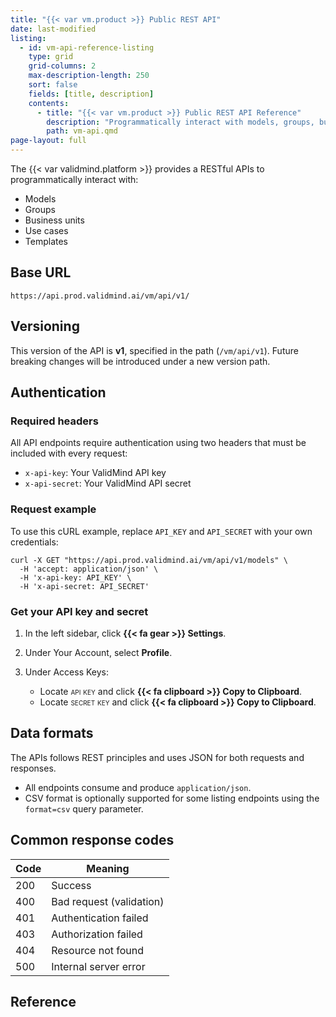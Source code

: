 ```yaml
---
title: "{{< var vm.product >}} Public REST API"
date: last-modified
listing:
  - id: vm-api-reference-listing
    type: grid
    grid-columns: 2
    max-description-length: 250
    sort: false
    fields: [title, description]
    contents:
      - title: "{{< var vm.product >}} Public REST API Reference"
        description: "Programmatically interact with models, groups, business units, use cases, and templates."
        path: vm-api.qmd
page-layout: full
---
```


The {{< var validmind.platform >}} provides a RESTful APIs to programmatically interact with:

- Models
- Groups
- Business units
- Use cases
- Templates

## Base URL

```
https://api.prod.validmind.ai/vm/api/v1/
```

## Versioning

This version of the API is **v1**, specified in the path (`/vm/api/v1`). Future breaking changes will be introduced under a new version path.

## Authentication

### Required headers

All API endpoints require authentication using two headers that must be included with every request:

- `x-api-key`: Your ValidMind API key
- `x-api-secret`: Your ValidMind API secret 

### Request example

To use this cURL example, replace `API_KEY` and `API_SECRET` with your own credentials:

```
curl -X GET "https://api.prod.validmind.ai/vm/api/v1/models" \
  -H 'accept: application/json' \
  -H 'x-api-key: API_KEY' \
  -H 'x-api-secret: API_SECRET'
```

### Get your API key and secret

1. In the left sidebar, click **{{< fa gear >}} Settings**. 

2. Under Your Account, select **Profile**. 

3. Under Access Keys:

   - Locate [api key]{.smallcaps} and click **{{< fa clipboard >}} Copy to Clipboard**.
   - Locate [secret key]{.smallcaps} and click **{{< fa clipboard >}} Copy to Clipboard**.

## Data formats

The APIs follows REST principles and uses JSON for both requests and responses.

- All endpoints consume and produce `application/json`.
- CSV format is optionally supported for some listing endpoints using the `format=csv` query parameter.

## Common response codes

| Code | Meaning                      |
|------|------------------------------|
| 200  | Success                      |
| 400  | Bad request (validation)     |
| 401  | Authentication failed        |
| 403  | Authorization failed         |
| 404  | Resource not found           |
| 500  | Internal server error        |

## Reference

::: {#vm-api-reference-listing}

:::